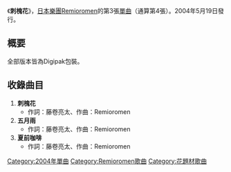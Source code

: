 {{Infobox Single
| Name           = 刺槐花
| Artist         = [[Remioromen|Remioromen]]
| Album          = [[Ether|ether [蒼穹]]]
| A-side         = 
| B-side         = 五月雨<br />夏前咖啡
| Released       = 2004年5月19日
| Format         = 
| Recorded       = 
| Genre          = [[J-POP|J-POP]]
| Length         = 
| Label          = [[SPEEDSTAR_RECORDS|SPEEDSTAR RECORDS]]
| Writer         = 
| Producer       = [[小林武史|小林武史]]
| Certification  = 
| Chart position = *週間最高排行第17位（[[Oricon|Oricon]]）
| Last single    = [[3月9日_(Remioromen單曲)|3月9日]]<br />（2004年）
| This single    = '''刺槐花'''<br />（2004年）
| Next single    = [[Moratorium|Moratorium]]<br />（2005年）
}}
《'''刺槐花'''》，[[日本|日本]][[樂團|樂團]][[Remioromen|Remioromen]]的第3張[[單曲|單曲]]（通算第4張）。2004年5月19日發行。

== 概要 ==
全部版本皆為Digipak包裝。

== 收錄曲目 ==
#'''刺槐花'''
#*作詞：藤卷亮太、作曲：Remioromen
#'''五月雨'''
#*作詞：藤卷亮太、作曲：Remioromen
#'''夏前咖啡'''
#*作詞：藤卷亮太、作曲：Remioromen

{{Remioromen}}

{{DEFAULTSORT:Akashia}}

[[Category:2004年單曲|Category:2004年單曲]]
[[Category:Remioromen歌曲|Category:Remioromen歌曲]]
[[Category:花題材歌曲|Category:花題材歌曲]]